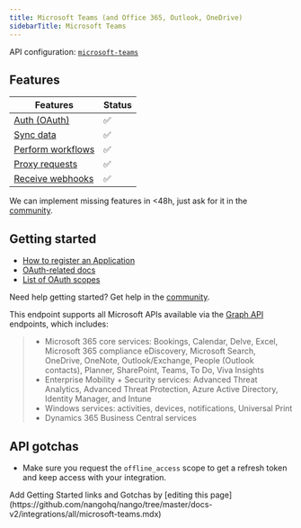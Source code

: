 ```yaml
---
title: Microsoft Teams (and Office 365, Outlook, OneDrive)
sidebarTitle: Microsoft Teams
---
```



<Overview />

API configuration: [`microsoft-teams`](https://nango.dev/providers.yaml)

## Features

| Features | Status |
| - | - |
| [Auth (OAuth)](/guides/getting-started/authorize-an-api-from-your-app) | ✅ |
| [Sync data](/guides/getting-started/read-from-an-api) | ✅ |
| [Perform workflows](/guides/getting-started/write-to-an-api) | ✅ |
| [Proxy requests](/guides/proxy-requests-to-an-api) | ✅ |
| [Receive webhooks](/guides/receive-webhooks-from-an-api) | ✅ |

<Tip>We can implement missing features in &lt;48h, just ask for it in the [community](https://nango.dev/slack).</Tip>

## Getting started

-   [How to register an Application](https://go.microsoft.com/fwlink/?linkid=2083908)
-   [OAuth-related docs](https://learn.microsoft.com/en-us/azure/active-directory/develop/v2-oauth2-auth-code-flow)
-   [List of OAuth scopes](https://learn.microsoft.com/en-us/entra/identity-platform/scopes-oidc)

<Tip>Need help getting started? Get help in the [community](https://nango.dev/slack).</Tip>

This endpoint supports all Microsoft APIs available via the [Graph API](https://learn.microsoft.com/en-us/graph/overview) endpoints, which includes:

> - Microsoft 365 core services: Bookings, Calendar, Delve, Excel, Microsoft 365 compliance eDiscovery, Microsoft Search, OneDrive, OneNote, Outlook/Exchange, People (Outlook contacts), Planner, SharePoint, Teams, To Do, Viva Insights
> - Enterprise Mobility + Security services: Advanced Threat Analytics, Advanced Threat Protection, Azure Active Directory, Identity Manager, and Intune
> - Windows services: activities, devices, notifications, Universal Print
> - Dynamics 365 Business Central services


## API gotchas

* Make sure you request the `offline_access` scope to get a refresh token and keep access with your integration.


<Note>
    Add Getting Started links and Gotchas by [editing this page](https://github.com/nangohq/nango/tree/master/docs-v2/integrations/all/microsoft-teams.mdx)
</Note>
